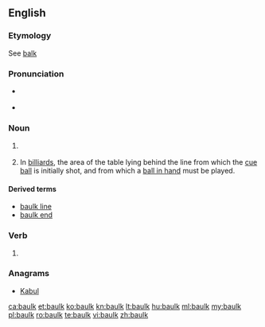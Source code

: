 ==English==

===Etymology===
See [[balk]]

===Pronunciation===
* {{a|UK}} {{IPA|[bɔːɫk]|lang=en}}
*<!-- {{a|US}} {{IPA|/bɑk/}}-->
{{rfap|UK|UK}}

===Noun===
{{en-noun}}

# {{context|British|lang=en}} {{alternative spelling of|balk|lang=en}}
# {{context|UK|lang=en}} In [[billiard]]s, the area of the table lying behind the line from which the [[cue ball]] is initially shot, and from which a [[ball in hand]] must be played.

====Derived terms====
* [[baulk line]]
* [[baulk end]]

===Verb===
{{en-verb}}

# {{context|British|lang=en}} {{alternative spelling of|balk|lang=en}}

===Anagrams===
* [[Kabul#English|Kabul]]

[[ca:baulk]]
[[et:baulk]]
[[ko:baulk]]
[[kn:baulk]]
[[lt:baulk]]
[[hu:baulk]]
[[ml:baulk]]
[[my:baulk]]
[[pl:baulk]]
[[ro:baulk]]
[[te:baulk]]
[[vi:baulk]]
[[zh:baulk]]
